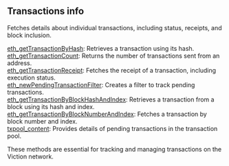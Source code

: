 

## Transactions info

Fetches details about individual transactions, including status, receipts, and block inclusion.

[eth_getTransactionByHash](/viction-api/transactionsinfo/eth_getTransactionByHash): Retrieves a transaction using its hash. \
[eth_getTransactionCount](/viction-api/transactionsinfo/eth_getTransactionCount): Returns the number of transactions sent from an address. \
[eth_getTransactionReceipt](/viction-api/transactionsinfo/eth_getTransactionReceipt): Fetches the receipt of a transaction, including execution status. \
[eth_newPendingTransactionFilter](/viction-api/transactionsinfo/eth_newPendingTransactionFilter): Creates a filter to track pending transactions. \
[eth_getTransactionByBlockHashAndIndex](/viction-api/transactionsinfo/eth_getTransactionByBlockHashAndIndex): Retrieves a transaction from a block using its hash and index. \
[eth_getTransactionByBlockNumberAndIndex](/viction-api/transactionsinfo/eth_getTransactionByBlockNumberAndIndex): Fetches a transaction by block number and index. \
[txpool_content](/viction-api/transactionsinfo/txpool_content): Provides details of pending transactions in the transaction pool.

These methods are essential for tracking and managing transactions on the Viction network.

<Space h={16} />
<GetStarted />